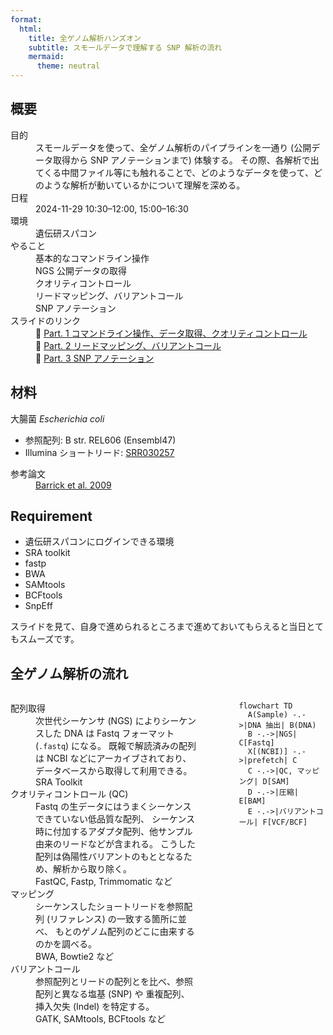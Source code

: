 ```yaml
---
format:
  html:
    title: 全ゲノム解析ハンズオン
    subtitle: スモールデータで理解する SNP 解析の流れ
    mermaid:
      theme: neutral
---
```



## 概要

目的
: スモールデータを使って、全ゲノム解析のパイプラインを一通り (公開データ取得から SNP アノテーションまで) 体験する。
  その際、各解析で出てくる中間ファイル等にも触れることで、どのようなデータを使って、どのような解析が動いているかについて理解を深める。

日程
: 2024-11-29 10:30--12:00, 15:00--16:30

環境
: 遺伝研スパコン

やること
: 基本的なコマンドライン操作
: NGS 公開データの取得
: クオリティコントロール
: リードマッピング、バリアントコール
: SNP アノテーション

スライドのリンク
: 🚧 [Part. 1 コマンドライン操作、データ取得、クオリティコントロール](./basic-prefetch-qc.qmd)
: 🚧 [Part. 2 リードマッピング、バリアントコール](./mapping-call.qmd)
: 🚧 [Part. 3 SNP アノテーション](./snpeff.qmd)


## 材料

大腸菌 *Escherichia coli*

- 参照配列: B str. REL606 (Ensembl47)
- Illumina ショートリード: [SRR030257](https://www.ncbi.nlm.nih.gov/sra/?term=SRR030257)

参考論文
: [Barrick et al. 2009](https://doi.org/10.1038/nature08480)


## Requirement

- 遺伝研スパコンにログインできる環境
- SRA toolkit
- fastp
- BWA
- SAMtools
- BCFtools
- SnpEff

スライドを見て、自身で進められるところまで進めておいてもらえると当日とてもスムーズです。


## 全ゲノム解析の流れ

:::: {.columns}

::: {.column width=65%}

配列取得
: 次世代シーケンサ (NGS) によりシーケンスした DNA は
  Fastq フォーマット (`.fastq`) になる。
  既報で解読済みの配列は NCBI などにアーカイブされており、
  データベースから取得して利用できる。
: SRA Toolkit

クオリティコントロール (QC)
: Fastq の生データにはうまくシーケンスできていない低品質な配列、
  シーケンス時に付加するアダプタ配列、他サンプル由来のリードなどが含まれる。
  こうした配列は偽陽性バリアントのもととなるため、解析から取り除く。
: FastQC, Fastp, Trimmomatic など

マッピング
: シーケンスしたショートリードを参照配列 (リファレンス) の一致する箇所に並べ、
  もとのゲノム配列のどこに由来するのかを調べる。
: BWA, Bowtie2 など

バリアントコール
: 参照配列とリードの配列とを比べ、参照配列と異なる塩基 (SNP) や
  重複配列、挿入欠失 (Indel) を特定する。
: GATK, SAMtools, BCFtools など

:::

::: {.column width=5%}
:::

::: {.column width=30%}

```mermaid
flowchart TD
  A(Sample) -.->|DNA 抽出| B(DNA)
  B -.->|NGS| C[Fastq]
  X[(NCBI)] -.->|prefetch| C
  C -.->|QC, マッピング| D[SAM]
  D -.->|圧縮| E[BAM]
  E -.->|バリアントコール| F[VCF/BCF]
```

:::

::::
